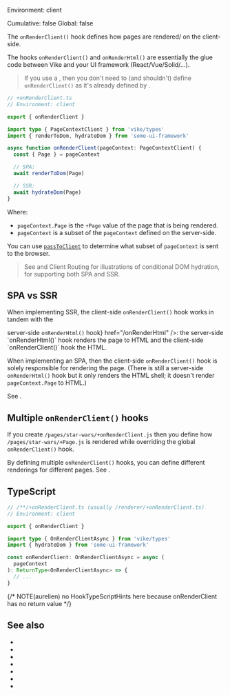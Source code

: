 
Environment: client  
<Link href="/config#cumulative">Cumulative</Link>: false  
<Link href="/config#global">Global</Link>: false  

The `onRenderClient()` hook defines how pages are rendered/<Link text="hydrated" href="/hydration" /> on the client-side.

The hooks `onRenderClient()` and <Link href="/onRenderHtml">`onRenderHtml()`</Link> are essentially the glue code between Vike and your UI framework (React/Vue/Solid/...).

> If you use a <UiFrameworkExtension />, then you don't need to (and shouldn't) define `onRenderClient()` as it's already defined by <UiFrameworkExtension name noLink />.

```ts
// +onRenderClient.ts
// Environment: client

export { onRenderClient }

import type { PageContextClient } from 'vike/types'
import { renderToDom, hydrateDom } from 'some-ui-framework'

async function onRenderClient(pageContext: PageContextClient) {
  const { Page } = pageContext

  // SPA:
  await renderToDom(Page)

  // SSR:
  await hydrateDom(Page)
}
```

Where:
 - `pageContext.Page` is the <Link href="/Page">`+Page` value</Link> of the page that is being rendered.
 - `pageContext` is a subset of the <Link href="/pageContext">`pageContext`</Link> defined on the server-side.

You can use [`passToClient`](/passToClient) to determine what subset of `pageContext` is sent to the browser.

> See <Link href="/render-modes" /> and <Link href="/clientRouting">Client Routing</Link> for illustrations of conditional DOM
> hydration, for supporting both SPA and SSR.


## SPA vs SSR

When implementing SSR, the client-side `onRenderClient()` hook works in tandem with the
<Link text={<>server-side <code>onRenderHtml()</code> hook</>} href="/onRenderHtml" />: the server-side `onRenderHtml()`
hook renders the page to HTML and the client-side `onRenderClient()` hook <Link text="hydrates" href="/hydration" /> the
HTML.

When implementing an SPA, then the client-side `onRenderClient()` hook is solely responsible for rendering the page.
(There is still a server-side `onRenderHtml()` hook but it only renders the HTML shell; it doesn't render
`pageContext.Page` to HTML.)

See <Link href='/render-modes' />.


## Multiple `onRenderClient()` hooks

If you create `/pages/star-wars/+onRenderClient.js` then you define how `/pages/star-wars/+Page.js` is rendered while overriding the global `onRenderClient()` hook.

By defining multiple `onRenderClient()` hooks, you can define different renderings for different pages. See <Link href='/multiple-renderer' />.


## TypeScript

```ts
// /**/+onRenderClient.ts (usually /renderer/+onRenderClient.ts)
// Environment: client

export { onRenderClient }

import type { OnRenderClientAsync } from 'vike/types'
import { hydrateDom } from 'some-ui-framework'

const onRenderClient: OnRenderClientAsync = async (
  pageContext
): ReturnType<OnRenderClientAsync> => {
  // ...
}
```

{/* NOTE(aurelien) no HookTypeScriptHints here because onRenderClient has no return value */}


## See also

- <Link href="/onBeforeRenderClient" />
- <Link href="/onAfterRenderClient" />
- <Link href="/onRenderHtml" />
- <Link href="/hooks" />
- <Link href="/client" />
- <Link href="/Page" />
- <Link href="/pageContext" />

